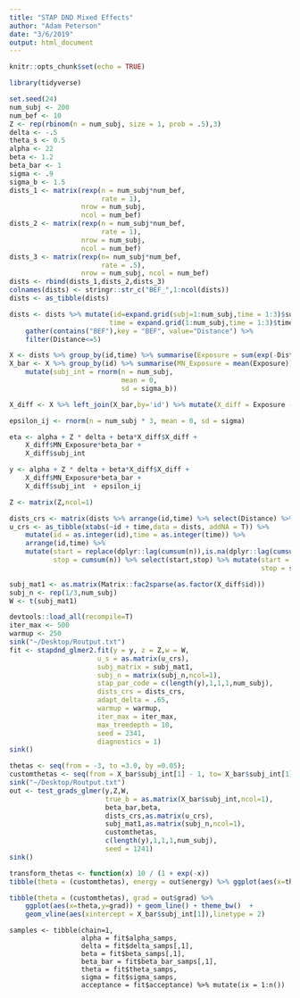 ```yaml
---
title: "STAP DND Mixed Effects"
author: "Adam Peterson"
date: "3/6/2019"
output: html_document
---
```


```r
knitr::opts_chunk$set(echo = TRUE)
```

```r
library(tidyverse)
```


```r
set.seed(24)
num_subj <- 200
num_bef <- 10
Z <- rep(rbinom(n = num_subj, size = 1, prob = .5),3)
delta <- -.5
theta_s <- 0.5
alpha <- 22
beta <- 1.2
beta_bar <- 1
sigma <- .9
sigma_b <- 1.5
dists_1 <- matrix(rexp(n = num_subj*num_bef,
                       rate = 1),
                  nrow = num_subj,
                  ncol = num_bef)
dists_2 <- matrix(rexp(n = num_subj*num_bef,
                       rate = 1),
                  nrow = num_subj,
                  ncol = num_bef)
dists_3 <- matrix(rexp(n= num_subj*num_bef,
                       rate = .5),
                  nrow = num_subj, ncol = num_bef)
dists <- rbind(dists_1,dists_2,dists_3)
colnames(dists) <- stringr::str_c("BEF_",1:ncol(dists))
dists <- as_tibble(dists)

dists <- dists %>% mutate(id=expand.grid(subj=1:num_subj,time = 1:3)$subj,
                         time = expand.grid(1:num_subj,time = 1:3)$time) %>%
    gather(contains("BEF"),key = "BEF", value="Distance") %>% 
    filter(Distance<=5)

X <- dists %>% group_by(id,time) %>% summarise(Exposure = sum(exp(-Distance/theta_s)))
X_bar <- X %>% group_by(id) %>% summarise(MN_Exposure = mean(Exposure)) %>% 
    mutate(subj_int = rnorm(n = num_subj,
                            mean = 0,
                            sd = sigma_b))

X_diff <- X %>% left_join(X_bar,by='id') %>% mutate(X_diff = Exposure - MN_Exposure)

epsilon_ij <- rnorm(n = num_subj * 3, mean = 0, sd = sigma)

eta <- alpha + Z * delta + beta*X_diff$X_diff + 
    X_diff$MN_Exposure*beta_bar + 
    X_diff$subj_int 

y <- alpha + Z * delta + beta*X_diff$X_diff + 
    X_diff$MN_Exposure*beta_bar + 
    X_diff$subj_int  + epsilon_ij 

Z <- matrix(Z,ncol=1)
```

```r
dists_crs <- matrix(dists %>% arrange(id,time) %>% select(Distance) %>% pull(),nrow=1)
u_crs <- as_tibble(xtabs(~id + time,data = dists, addNA = T)) %>% 
    mutate(id = as.integer(id),time = as.integer(time)) %>% 
    arrange(id,time) %>% 
    mutate(start = replace(dplyr::lag(cumsum(n)),is.na(dplyr::lag(cumsum(n))),0)+1,
           stop = cumsum(n)) %>% select(start,stop) %>% mutate(start = start - 1,
                                                               stop = stop - 1)

subj_mat1 <- as.matrix(Matrix::fac2sparse(as.factor(X_diff$id)))
subj_n <- rep(1/3,num_subj)
W <- t(subj_mat1)
```


```r
devtools::load_all(recompile=T)
iter_max <- 500 
warmup <- 250
sink("~/Desktop/Routput.txt")
fit <- stapdnd_glmer2.fit(y = y, z = Z,w = W,
                      u_s = as.matrix(u_crs),
                      subj_matrix = subj_mat1,
                      subj_n = matrix(subj_n,ncol=1),
                      stap_par_code = c(length(y),1,1,1,num_subj),
                      dists_crs = dists_crs,
                      adapt_delta = .65,
                      warmup = warmup, 
                      iter_max = iter_max,
                      max_treedepth = 10,
                      seed = 2341,
                      diagnostics = 1)
sink()
```

```r
thetas <- seq(from = -3, to =3.0, by =0.05);
customthetas <- seq(from = X_bar$subj_int[1] - 1, to= X_bar$subj_int[1] + 1, by = 0.05)
sink("~/Desktop/Routput.txt")
out <- test_grads_glmer(y,Z,W,
                        true_b = as.matrix(X_bar$subj_int,ncol=1),
                        beta_bar,beta,
                        dists_crs,as.matrix(u_crs),
                        subj_mat1,as.matrix(subj_n,ncol=1),
                        customthetas,
                        c(length(y),1,1,1,num_subj),
                        seed = 1241)
sink()

transform_thetas <- function(x) 10 / (1 + exp(-x))
tibble(theta = (customthetas), energy = out$energy) %>% ggplot(aes(x=theta,y=energy)) + geom_line() + theme_bw()  + geom_vline(aes(xintercept = X_bar$subj_int[1]) ,linetype = 2) 

tibble(theta = (customthetas), grad = out$grad) %>% 
    ggplot(aes(x=theta,y=grad)) + geom_line() + theme_bw()  +
    geom_vline(aes(xintercept = X_bar$subj_int[1]),linetype = 2) 

```


```
samples <- tibble(chain=1,
                  alpha = fit$alpha_samps,
                  delta = fit$delta_samps[,1],
                  beta = fit$beta_samps[,1],
                  beta_bar = fit$beta_bar_samps[,1],
                  theta = fit$theta_samps,
                  sigma = fit$sigma_samps,
                  acceptance = fit$acceptance) %>% mutate(ix = 1:n())
```

